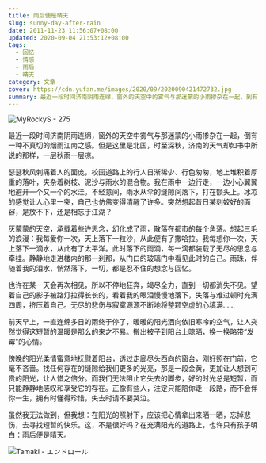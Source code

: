 ```yaml
---
title: 雨后便是晴天
slug: sunny-day-after-rain
date: 2011-11-23 11:56:07+08:00
updated: 2020-09-04 21:53:12+08:00
tags:
  - 回忆
  - 情感
  - 雨后
  - 晴天
category: 文章
cover: https://cdn.yufan.me/images/2020/09/2020090421472732.jpg
summary: 最近一段时间济南阴雨连绵，窗外的天空中的雾气与那迷蒙的小雨掺杂在一起，到有一种不真切的烟雨江南之感。
---
```


![MyRockyS - 275](https://cdn.yufan.me/images/2020/09/2020090421492124.jpg)

<MusicPlayer id={441809} />

最近一段时间济南阴雨连绵，窗外的天空中雾气与那迷蒙的小雨掺杂在一起，倒有一种不真切的烟雨江南之感。但是这里是北国，时至深秋，济南的天气却如书中所说的那样，一层秋雨一层凉。

瑟瑟秋风刺痛着人的面庞，校园道路上的行人日渐稀少、行色匆匆，地上堆积着厚重的落叶，夹杂着树枝、泥沙与雨水的混合物。我在雨中一边行走，一边小心翼翼地避开一个又一个的水洼。不经意间，雨水从伞的缝隙间落下，打在额头上。冰凉的感觉让人心里一突，自己也仿佛变得清醒了许多。突然想起昔日某刻姣好的面容，是放不下，还是相忘于江湖？

灰蒙蒙的天空，承载着些许思念，幻化成了雨，散落在都市的每个角落。想起三毛的浪漫：我每爱你一次，天上落下一粒沙，从此便有了撒哈拉。我每想你一次，天上落下一滴水，从此有了太平洋。此时落下的雨滴，每一滴都装载了无尽的思念与牵挂。静静地走进楼内的那一刹那，从门口的玻璃门中看见此时的自己。雨珠，伴随着我的泪水，悄然落下，一切，都是忍不住的想念与回忆。

也许在某一天会再次相见，所以不停地狂奔，竭尽全力，直到一切都消失不见。望着自己的影子被路灯拉得长长的，看着我的眼泪慢慢地落下，失落与难过顿时充满四周，挤压着自己。无尽的悲伤与寂寞源源不断地将整颗空虚的心填满……

前天早上，一直连绵多日的雨终于停了，暖暖的阳光洒向依旧寒冷的空气，让人突然觉得这短暂的温暖是那么的来之不易。搬出被子到阳台上晾晒，换一换略带“发霉”的心情。

傍晚的阳光柔情蜜意地抚慰着阳台，透过走廊尽头西向的窗台，刚好照在门前，它毫不吝啬。找任何存在的缝隙给我们更多的光亮，那是一段金黄，更加让人想到可贵的阳光，让人惜之倍分。而我们无法阻止它失去的脚步，好的时光总是短暂，而只能静静地感叹和享受它的存在。正像有些人，注定只能陪你走一段路，而不会伴你一生，拥有时懂得珍惜，失去时请不要哭泣。

虽然我无法做到，但我想：在阳光的照射下，应该把心情拿出来晒一晒，忘掉悲伤，去寻找短暂的快乐。这，不是很好吗？在充满阳光的道路上，也许只有孩子明白：雨后便是晴天。

![Tamaki - エンドロール](https://cdn.yufan.me/images/2020/09/2020090421522439.jpg)
